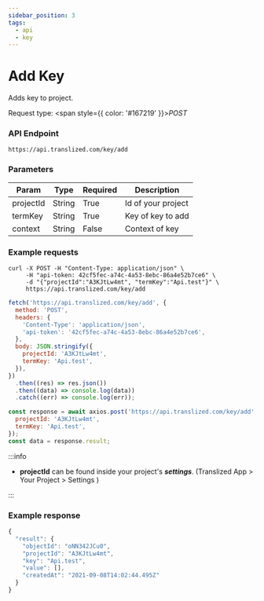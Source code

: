 ```yaml
---
sidebar_position: 3
tags:
  - api
  - key
---
```



# Add Key

Adds key to project.

Request type: <span style={{ color: '#167219' }}>_POST_</span>

### API Endpoint

```url
https://api.translized.com/key/add
```

### Parameters

| Param     | Type   | Required | Description        |
| --------- | ------ | -------- | ------------------ |
| projectId | String | True     | Id of your project |
| termKey   | String | True     | Key of key to add  |
| context   | String | False    | Context of key     |

### Example requests

<Tabs className="api-tabs">
<TabItem value="cURL" label="cURL">

```curl
curl -X POST -H "Content-Type: application/json" \
     -H "api-token: 42cf5fec-a74c-4a53-8ebc-86a4e52b7ce6" \
     -d "{"projectId":"A3KJtLw4mt", "termKey":"Api.test"}" \
     https://api.translized.com/key/add
```

</TabItem>
<TabItem value="js-fetch" label="Javascript Fetch">

```js
fetch('https://api.translized.com/key/add', {
  method: 'POST',
  headers: {
    'Content-Type': 'application/json',
    'api-token': '42cf5fec-a74c-4a53-8ebc-86a4e52b7ce6',
  },
  body: JSON.stringify({
    projectId: 'A3KJtLw4mt',
    termKey: 'Api.test',
  }),
})
  .then((res) => res.json())
  .then((data) => console.log(data))
  .catch((err) => console.log(err));
```

  </TabItem>
  <TabItem value="js-axios" label="Javascript Axios">

```js
const response = await axios.post('https://api.translized.com/key/add', {
  projectId: 'A3KJtLw4mt',
  termKey: 'Api.test',
});
const data = response.result;
```

  </TabItem>
</Tabs>

:::info

- **projectId** can be found inside your project's **_settings_**. (Translized App > Your Project > Settings )

:::

### Example response

```js
{
  "result": {
    "objectId": "oNN342JCu0",
    "projectId": "A3KJtLw4mt",
    "key": "Api.test",
    "value": [],
    "createdAt": "2021-09-08T14:02:44.495Z"
  }
}
```
